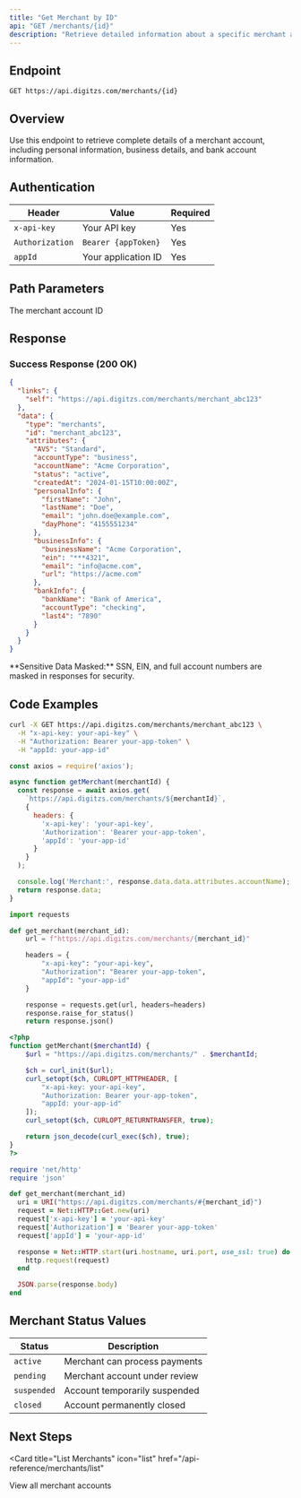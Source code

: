 ```yaml
---
title: "Get Merchant by ID"
api: "GET /merchants/{id}"
description: "Retrieve detailed information about a specific merchant account"
---
```


## Endpoint

```
GET https://api.digitzs.com/merchants/{id}
```

## Overview

Use this endpoint to retrieve complete details of a merchant account, including personal information, business details, and bank account information.

## Authentication

| Header | Value | Required |
|--------|-------|----------|
| `x-api-key` | Your API key | Yes |
| `Authorization` | `Bearer {appToken}` | Yes |
| `appId` | Your application ID | Yes |

## Path Parameters

<ParamField path="id" type="string" required>
  The merchant account ID
</ParamField>

## Response

### Success Response (200 OK)

```json
{
  "links": {
    "self": "https://api.digitzs.com/merchants/merchant_abc123"
  },
  "data": {
    "type": "merchants",
    "id": "merchant_abc123",
    "attributes": {
      "AVS": "Standard",
      "accountType": "business",
      "accountName": "Acme Corporation",
      "status": "active",
      "createdAt": "2024-01-15T10:00:00Z",
      "personalInfo": {
        "firstName": "John",
        "lastName": "Doe",
        "email": "john.doe@example.com",
        "dayPhone": "4155551234"
      },
      "businessInfo": {
        "businessName": "Acme Corporation",
        "ein": "***4321",
        "email": "info@acme.com",
        "url": "https://acme.com"
      },
      "bankInfo": {
        "bankName": "Bank of America",
        "accountType": "checking",
        "last4": "7890"
      }
    }
  }
}
```

<Note>
  **Sensitive Data Masked:** SSN, EIN, and full account numbers are masked in responses for security.
</Note>

## Code Examples

<CodeGroup>

```bash cURL
curl -X GET https://api.digitzs.com/merchants/merchant_abc123 \
  -H "x-api-key: your-api-key" \
  -H "Authorization: Bearer your-app-token" \
  -H "appId: your-app-id"
```

```javascript JavaScript
const axios = require('axios');

async function getMerchant(merchantId) {
  const response = await axios.get(
    `https://api.digitzs.com/merchants/${merchantId}`,
    {
      headers: {
        'x-api-key': 'your-api-key',
        'Authorization': 'Bearer your-app-token',
        'appId': 'your-app-id'
      }
    }
  );

  console.log('Merchant:', response.data.data.attributes.accountName);
  return response.data;
}
```

```python Python
import requests

def get_merchant(merchant_id):
    url = f"https://api.digitzs.com/merchants/{merchant_id}"

    headers = {
        "x-api-key": "your-api-key",
        "Authorization": "Bearer your-app-token",
        "appId": "your-app-id"
    }

    response = requests.get(url, headers=headers)
    response.raise_for_status()
    return response.json()
```

```php PHP
<?php
function getMerchant($merchantId) {
    $url = "https://api.digitzs.com/merchants/" . $merchantId;

    $ch = curl_init($url);
    curl_setopt($ch, CURLOPT_HTTPHEADER, [
        "x-api-key: your-api-key",
        "Authorization: Bearer your-app-token",
        "appId: your-app-id"
    ]);
    curl_setopt($ch, CURLOPT_RETURNTRANSFER, true);

    return json_decode(curl_exec($ch), true);
}
?>
```

```ruby Ruby
require 'net/http'
require 'json'

def get_merchant(merchant_id)
  uri = URI("https://api.digitzs.com/merchants/#{merchant_id}")
  request = Net::HTTP::Get.new(uri)
  request['x-api-key'] = 'your-api-key'
  request['Authorization'] = 'Bearer your-app-token'
  request['appId'] = 'your-app-id'

  response = Net::HTTP.start(uri.hostname, uri.port, use_ssl: true) do |http|
    http.request(request)
  end

  JSON.parse(response.body)
end
```

</CodeGroup>

## Merchant Status Values

| Status | Description |
|--------|-------------|
| `active` | Merchant can process payments |
| `pending` | Merchant account under review |
| `suspended` | Account temporarily suspended |
| `closed` | Account permanently closed |

## Next Steps

<Card
  title="List Merchants"
  icon="list"
  href="/api-reference/merchants/list"
>
  View all merchant accounts
</Card>

